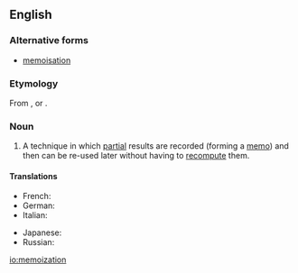 ==English==
===Alternative forms===
* [[memoisation]]
===Etymology===
From {{suffix|memoize|ation|lang=en}}, or {{suffix|memo|ization|lang=en}}.

===Noun===
{{wikipedia}}
{{en-noun|-}}

# {{context|computer science|lang=en}} A technique in which [[partial]] results are recorded (forming a [[memo]]) and then can be re-used later without having to [[recompute]] them.

====Translations====
{{trans-top}}
* French: {{t+|fr|mémoization|f}}
* German: {{t|de|Memoisation|f}}
* Italian: {{t|it|memoizzazione|f}}
{{trans-mid}}
* Japanese: {{t|ja|メモ化|tr=memoka|sc=Jpan}}
* Russian: {{t|ru|мемоизация|f}}
{{trans-bottom}}

[[io:memoization]]